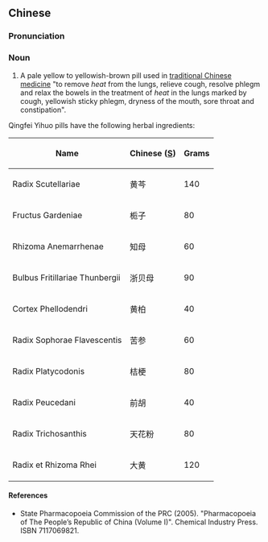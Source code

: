 ==Chinese==
{{zh-forms}}

===Pronunciation===
{{zh-pron
|m=qīngfèi yìhuǒ wán
|cat=n
}}

===Noun===
{{zh-noun}}

# A pale yellow to yellowish-brown pill used in [[traditional Chinese medicine]] "to remove ''heat'' from the lungs, relieve cough, resolve phlegm and relax the bowels in the treatment of ''heat'' in the lungs marked by cough, yellowish sticky phlegm, dryness of the mouth, sore throat and constipation".

Qingfei Yihuo pills have the following herbal ingredients:

{| class="wikitable sortable"
|-
!Name
!Chinese ([[Simplified Chinese|S]])
!Grams
|-
|Radix Scutellariae
|黄芩
| 140
|-
|Fructus Gardeniae
|栀子
| 80
|-
|Rhizoma Anemarrhenae
|知母
| 60
|-
|Bulbus Fritillariae Thunbergii
|浙贝母
| 90
|-
|Cortex Phellodendri
|黄柏
| 40
|-
|Radix Sophorae Flavescentis
|苦参
| 60
|-
|Radix Platycodonis
|桔梗
| 80
|-
|Radix Peucedani
|前胡
| 40
|-
|Radix Trichosanthis
|天花粉
| 80
|-
|Radix et Rhizoma Rhei
|大黄
| 120
|}

====References====
* State Pharmacopoeia Commission of the PRC (2005). "Pharmacopoeia of The People’s Republic of China (Volume I)". Chemical Industry Press. ISBN 7117069821.